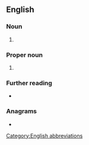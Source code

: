 {{also|Appendix:Variations of "ani"}}
==English==

===Noun===
{{en-noun|-}}

# {{lb|en|US|telephony}} {{initialism of|en|[[automatic]] [[number]] [[identification]]}}

===Proper noun===
{{en-proper noun}}

# {{initialism of|en|Andaman and Nicobar Islands}}

===Further reading===
* {{pedia|automatic number identification}}

===Anagrams===
* {{anagrams|en|a=ain|-ian|Ain|INA|Ian|Ina|NIA|Nia|ain'|nai|nia}}

[[Category:English abbreviations]]